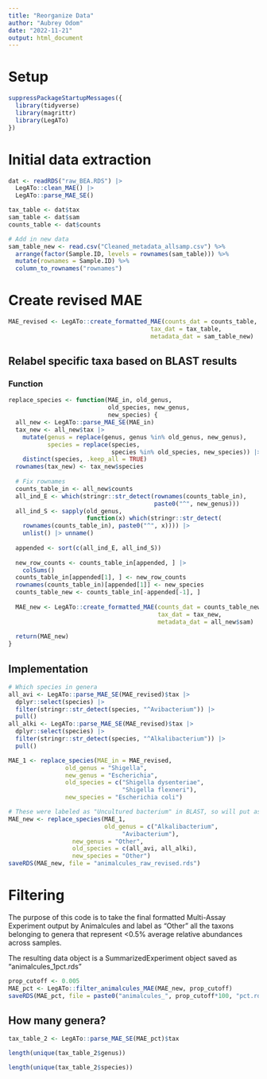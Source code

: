```yaml
---
title: "Reorganize Data"
author: "Aubrey Odom"
date: "2022-11-21"
output: html_document
---
```


# Setup
```R
suppressPackageStartupMessages({
  library(tidyverse)
  library(magrittr)
  library(LegATo)
})
```

# Initial data extraction
```R
dat <- readRDS("raw_BEA.RDS") |>
  LegATo::clean_MAE() |>
  LegATo::parse_MAE_SE()

tax_table <- dat$tax
sam_table <- dat$sam
counts_table <- dat$counts

# Add in new data
sam_table_new <- read.csv("Cleaned_metadata_allsamp.csv") %>%
  arrange(factor(Sample.ID, levels = rownames(sam_table))) %>%
  mutate(rownames = Sample.ID) %>%
  column_to_rownames("rownames")
```

# Create revised MAE
```R
MAE_revised <- LegATo::create_formatted_MAE(counts_dat = counts_table,
                                        tax_dat = tax_table,
                                        metadata_dat = sam_table_new)
```

## Relabel specific taxa based on BLAST results

### Function
```R
replace_species <- function(MAE_in, old_genus,
                            old_species, new_genus,
                            new_species) {
  all_new <- LegATo::parse_MAE_SE(MAE_in)
  tax_new <- all_new$tax |>
    mutate(genus = replace(genus, genus %in% old_genus, new_genus),
           species = replace(species,
                             species %in% old_species, new_species)) |>
    distinct(species, .keep_all = TRUE)
  rownames(tax_new) <- tax_new$species
  
  # Fix rownames
  counts_table_in <- all_new$counts
  all_ind_E <- which(stringr::str_detect(rownames(counts_table_in),
                                         paste0("^", new_genus)))
  all_ind_S <- sapply(old_genus, 
                      function(x) which(stringr::str_detect(
    rownames(counts_table_in), paste0("^", x)))) |>
    unlist() |> unname()
    
  appended <- sort(c(all_ind_E, all_ind_S))
  
  new_row_counts <- counts_table_in[appended, ] |>
    colSums()
  counts_table_in[appended[1], ] <- new_row_counts
  rownames(counts_table_in)[appended[1]] <- new_species
  counts_table_new <- counts_table_in[-appended[-1], ]
  
  MAE_new <- LegATo::create_formatted_MAE(counts_dat = counts_table_new,
                                          tax_dat = tax_new,
                                          metadata_dat = all_new$sam)
  
  return(MAE_new)
}
```

## Implementation
```R
# Which species in genera
all_avi <- LegATo::parse_MAE_SE(MAE_revised)$tax |>
  dplyr::select(species) |>
  filter(stringr::str_detect(species, "^Avibacterium")) |>
  pull()
all_alki <- LegATo::parse_MAE_SE(MAE_revised)$tax |>
  dplyr::select(species) |>
  filter(stringr::str_detect(species, "^Alkalibacterium")) |>
  pull()

MAE_1 <- replace_species(MAE_in = MAE_revised,
                old_genus = "Shigella",
                new_genus = "Escherichia",
                old_species = c("Shigella dysenteriae",
                                "Shigella flexneri"),
                new_species = "Escherichia coli")

# These were labeled as "Uncultured bacterium" in BLAST, so will put as "Other"
MAE_new <- replace_species(MAE_1,
                           old_genus = c("Alkalibacterium",
                                "Avibacterium"),
                  new_genus = "Other",
                  old_species = c(all_avi, all_alki),
                  new_species = "Other")
saveRDS(MAE_new, file = "animalcules_raw_revised.rds")
```

# Filtering

The purpose of this code is to take the final formatted Multi-Assay Experiment output by Animalcules and label as "Other" all the taxons belonging to genera that represent <0.5% average relative abundances across samples. 

The resulting data object is a SummarizedExperiment object saved as "animalcules_1pct.rds"

```R
prop_cutoff <- 0.005
MAE_pct <- LegATo::filter_animalcules_MAE(MAE_new, prop_cutoff)
saveRDS(MAE_pct, file = paste0("animalcules_", prop_cutoff*100, "pct.rds"))
```

## How many genera?
```R
tax_table_2 <- LegATo::parse_MAE_SE(MAE_pct)$tax

length(unique(tax_table_2$genus))

length(unique(tax_table_2$species))
```
